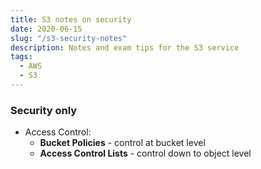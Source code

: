 ```yaml
---
title: S3 notes on security
date: 2020-06-15
slug: "/s3-security-notes"
description: Notes and exam tips for the S3 service
tags:
  - AWS
  - S3
---
```


### Security only
+ Access Control:
  - **Bucket Policies** - control at bucket level
  - **Access Control Lists** - control down to object level
